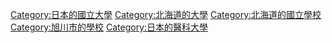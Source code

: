 {{catmore}}
[[Category:日本的國立大學|Category:日本的國立大學]]
[[Category:北海道的大學|Category:北海道的大學]]
[[Category:北海道的國立學校|Category:北海道的國立學校]]
[[Category:旭川市的學校|Category:旭川市的學校]]
[[Category:日本的醫科大學|Category:日本的醫科大學]]